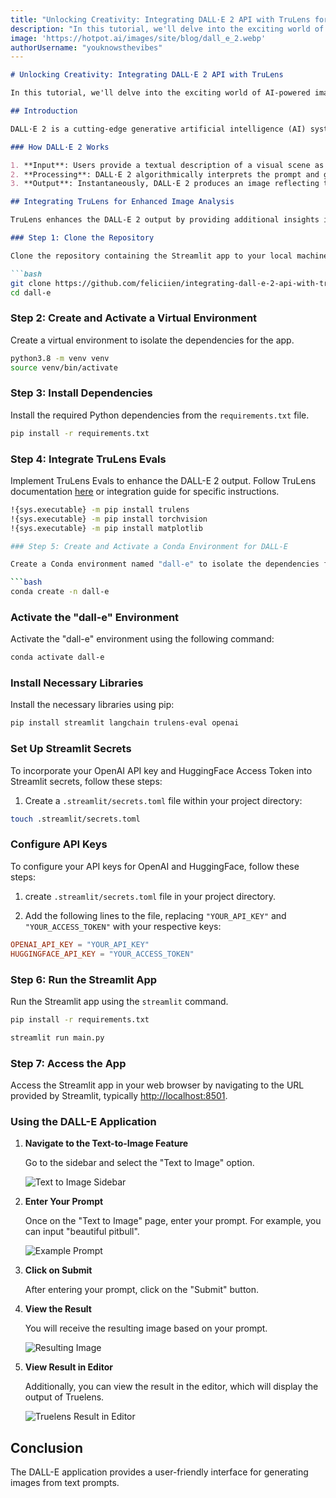 ```yaml
---
title: "Unlocking Creativity: Integrating DALL·E 2 API with TruLens for Enhanced Image Generation"
description: "In this tutorial, we'll delve into the exciting world of AI-powered image generation using DALL·E 2 API and TruLens. From understanding the capabilities of DALL·E 2 to integrating it seamlessly with TruLens for enhanced analysis and improvement of generated images, this tutorial will guide you through the entire app development process for the Hackathon. With step-by-step instructions, real-world examples, and practical tips, you'll gain a comprehensive understanding of how to leverage these cutting-edge technologies to create innovative solutions. Join us on this journey as we explore the full circle of app development with DALL·E 2 and TruLens"
image: 'https://hotpot.ai/images/site/blog/dall_e_2.webp'
authorUsername: "youknowsthevibes"
---
```



```markdown
# Unlocking Creativity: Integrating DALL·E 2 API with TruLens

In this tutorial, we'll delve into the exciting world of AI-powered image generation using DALL·E 2 API and TruLens. From understanding the capabilities of DALL·E 2 to integrating it seamlessly with TruLens for enhanced analysis and improvement of generated images, this tutorial will guide you through the entire app development process for the Hackathon. With step-by-step instructions, real-world examples, and practical tips, you'll gain a comprehensive understanding of how to leverage these cutting-edge technologies to create innovative solutions. Join us on this journey as we explore the full circle of app development with DALL·E 2 and TruLens.

## Introduction

DALL·E 2 is a cutting-edge generative artificial intelligence (AI) system designed to generate images from textual descriptions. Utilizing advanced algorithms, DALL·E 2 transforms text prompts into visually compelling images resembling human-created drawings, paintings, and photographs.

### How DALL·E 2 Works

1. **Input**: Users provide a textual description of a visual scene as a prompt.
2. **Processing**: DALL·E 2 algorithmically interprets the prompt and generates corresponding imagery.
3. **Output**: Instantaneously, DALL·E 2 produces an image reflecting the input prompt.

## Integrating TruLens for Enhanced Image Analysis

TruLens enhances the DALL-E 2 output by providing additional insights into the generated images. Follow the steps below to integrate TruLens into your DALL-E 2 application.

### Step 1: Clone the Repository

Clone the repository containing the Streamlit app to your local machine.

```bash
git clone https://github.com/feliciien/integrating-dall-e-2-api-with-trulens-elevating-image-generation-capabilities
cd dall-e
```

### Step 2: Create and Activate a Virtual Environment

Create a virtual environment to isolate the dependencies for the app.

```bash
python3.8 -m venv venv
source venv/bin/activate
```

### Step 3: Install Dependencies

Install the required Python dependencies from the `requirements.txt` file.

```bash
pip install -r requirements.txt
```

### Step 4: Integrate TruLens Evals

Implement TruLens Evals to enhance the DALL-E 2 output. Follow TruLens documentation [here](https://colab.research.google.com/drive/1n77IGrPDO2XpeIVo_LQW0gY78enV-tY9?usp=sharing#scrollTo=Osch8gN27v1s) or integration guide for specific instructions.

```bash
!{sys.executable} -m pip install trulens
!{sys.executable} -m pip install torchvision
!{sys.executable} -m pip install matplotlib

### Step 5: Create and Activate a Conda Environment for DALL-E

Create a Conda environment named "dall-e" to isolate the dependencies for the app.

```bash
conda create -n dall-e
```

### Activate the "dall-e" Environment

Activate the "dall-e" environment using the following command:

```bash
conda activate dall-e
```

### Install Necessary Libraries

Install the necessary libraries using pip:

```bash
pip install streamlit langchain trulens-eval openai
```

### Set Up Streamlit Secrets

To incorporate your OpenAI API key and HuggingFace Access Token into Streamlit secrets, follow these steps:

1. Create a `.streamlit/secrets.toml` file within your project directory:

```bash
touch .streamlit/secrets.toml
```

### Configure API Keys

To configure your API keys for OpenAI and HuggingFace, follow these steps:

1. create `.streamlit/secrets.toml` file in your project directory.

2. Add the following lines to the file, replacing `"YOUR_API_KEY"` and `"YOUR_ACCESS_TOKEN"` with your respective keys:

```toml
OPENAI_API_KEY = "YOUR_API_KEY"
HUGGINGFACE_API_KEY = "YOUR_ACCESS_TOKEN"
```

### Step 6: Run the Streamlit App

Run the Streamlit app using the `streamlit` command.
```bash
pip install -r requirements.txt
```


```bash
streamlit run main.py
```

### Step 7: Access the App

Access the Streamlit app in your web browser by navigating to the URL provided by Streamlit, typically [http://localhost:8501](http://localhost:8501).

### Using the DALL-E Application

1. **Navigate to the Text-to-Image Feature**
   
   Go to the sidebar and select the "Text to Image" option.

   ![Text to Image Sidebar](https://i.ibb.co/60vMbLh/Capture-d-e-cran-2024-02-12-a-21-44-52.png)

2. **Enter Your Prompt**

   Once on the "Text to Image" page, enter your prompt. For example, you can input "beautiful pitbull".

   ![Example Prompt](https://i.ibb.co/6ZhjqSb/prompt.png)

3. **Click on Submit**

   After entering your prompt, click on the "Submit" button.

4. **View the Result**

   You will receive the resulting image based on your prompt.

   ![Resulting Image](https://i.ibb.co/BjBKMZH/result-dog.png)

5. **View Result in Editor**

   Additionally, you can view the result in the editor, which will display the output of Truelens.

   ![Truelens Result in Editor](https://i.ibb.co/TgJnPkV/truelens-result-on-terminal.png)

## Conclusion

The DALL-E application provides a user-friendly interface for generating images from text prompts.
